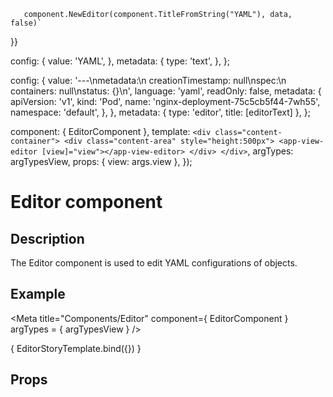 
       component.NewEditor(component.TitleFromString("YAML"), data, false)`
}}

  config: {
    value: 'YAML',
  },
  metadata: {
    type: 'text',
  },
};

  config: {
    value:
      '---\nmetadata:\n  creationTimestamp: null\nspec:\n  containers: null\nstatus: {}\n',
    language: 'yaml',
    readOnly: false,
    metadata: {
      apiVersion: 'v1',
      kind: 'Pod',
      name: 'nginx-deployment-75c5cb5f44-7wh55',
      namespace: 'default',
    },
  },
  metadata: {
    type: 'editor',
    title: [editorText]
  },
};

  component: { EditorComponent },
  template: `<div class="content-container">
              <div class="content-area" style="height:500px">
                  <app-view-editor [view]="view"></app-view-editor>
              </div>
            </div>`,
  argTypes: argTypesView,
  props: { view: args.view },
});

<h1>Editor component</h1>
<h2>Description</h2>

<p>
    The Editor component is used to edit YAML configurations of objects.
</p>
<h2>Example</h2>

<Meta title="Components/Editor"
      component={ EditorComponent }
      argTypes = { argTypesView }
/>

<Canvas withToolbar>
  <Story name="Editor component"
         parameters={{ docs: editorDocs }}
         args= {{ view: editorView }}>
    { EditorStoryTemplate.bind({}) }
  </Story>
</Canvas>

<h2>Props</h2>
<ArgsTable name = "Editor component" />
